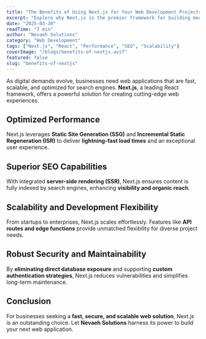 ```yaml
---
title: "The Benefits of Using Next.js for Your Web Development Projects"
excerpt: "Explore why Next.js is the premier framework for building modern web applications."
date: "2025-03-30"
readTime: "7 min"
author: "Nevaeh Solutions"
category: "Web Development"
tags: ["Next.js", "React", "Performance", "SEO", "Scalability"]
coverImage: "/blogs/benefits-of-nextjs.avif"
featured: false
slug: "benefits-of-nextjs"
---
```


As digital demands evolve, businesses need web applications that are fast, scalable, and optimized for search engines. **Next.js**, a leading React framework, offers a powerful solution for creating cutting-edge web experiences.

## Optimized Performance

Next.js leverages **Static Site Generation (SSG)** and **Incremental Static Regeneration (ISR)** to deliver **lightning-fast load times** and an exceptional user experience.

## Superior SEO Capabilities

With integrated **server-side rendering (SSR)**, Next.js ensures content is fully indexed by search engines, enhancing **visibility and organic reach**.

## Scalability and Development Flexibility

From startups to enterprises, Next.js scales effortlessly. Features like **API routes and edge functions** provide unmatched flexibility for diverse project needs.

## Robust Security and Maintainability

By **eliminating direct database exposure** and supporting **custom authentication strategies**, Next.js reduces vulnerabilities and simplifies long-term maintenance.

## Conclusion

For businesses seeking a **fast, secure, and scalable web solution**, Next.js is an outstanding choice. Let **Nevaeh Solutions** harness its power to build your next web application.
